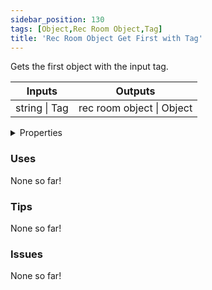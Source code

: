 ```yaml
---
sidebar_position: 130
tags: [Object,Rec Room Object,Tag]
title: 'Rec Room Object Get First with Tag'
---
```


Gets the first object with the input tag.



<IChip uuid="43ff2d3c-c3aa-45bc-a7b7-01587c8a61f6"/>

<table><thead><tr><th>Inputs</th><th>Outputs</th></tr></thead><tbody><tr><td>string | Tag</td><td>rec room object | Object</td></tr></tbody></table>

<details>
  <summary>Properties</summary>
  <div>
    <div>
    <table>
      <tbody>
        <tr>
          <td>Is beta required?</td>
          <td>No</td>
        </tr>
        <tr>
          <td>Is chip a trolling risk?</td>
          <td>No</td>
        </tr>
        <tr>
          <td>Is chip a role assignment risk?</td>
          <td>No</td>
        </tr>
        <tr>
          <td>Chip UUID</td>
          <td>43ff2d3c-c3aa-45bc-a7b7-01587c8a61f6</td>
        </tr>
        <tr>
          <td>Room availability</td>
          <td>Available everywhere</td>
        </tr>
      </tbody>
    </table>
    </div>
  </div>
</details>

### Uses

None so far!

### Tips

None so far!

### Issues

None so far!